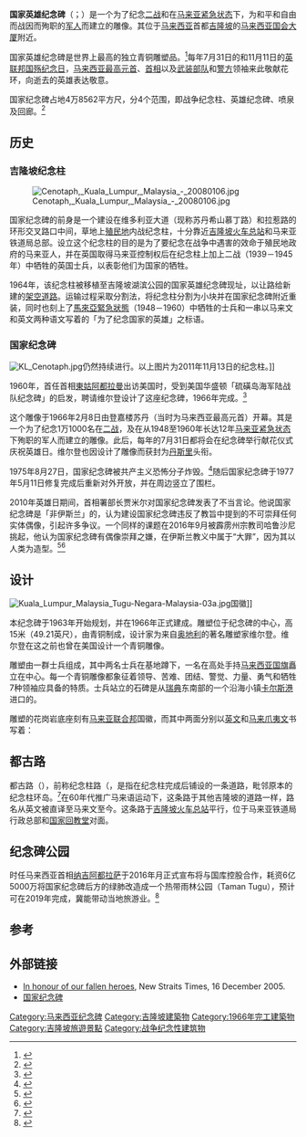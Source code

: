 {{Infobox Military Memorial
| name         = 国家英雄纪念碑<br>National Monument<br>''Tugu Negara''
| country      = {{MYS}}
| image        = [[Image:Tugu_Negara.jpg|300px]]
| commemorates = 为自由而斗争时在[[第二次世界大战|二战]]以及[[马来亚紧急状态|马来亚紧急状态]]为国捐躯的马来亚军队。
| unveiled     = 1966年
| coordinates  = {{coord|3|8|55.9|N|101|41|1.8|E|display=inline, title}}
| location     = {{flag|Malaysia}}[[吉隆坡联邦直辖区|吉隆坡联邦直辖区]]
| designer     = 维尔登（Felix de Weldon）
}}
'''国家英雄纪念碑'''（{{lang-en|'''National Monument'''}}；{{lang-ms|'''Tugu Negara'''}}）是一个为了纪念[[二战|二战]]和在[[马来亚紧急状态|马来亚紧急状态]]下，为和平和自由而战因而殉职的[[马来西亚武装部队|军人]]而建立的雕像。其位于[[马来西亚|马来西亚]]首都[[吉隆坡|吉隆坡]]的[[马来西亚国会大厦|马来西亚国会大厦]]附近。

国家英雄纪念碑是世界上最高的独立青铜雕塑品。<ref>{{cite web |url=http://www.welcome-kl.com/tugu-negara-national-monument/ |title=Tugu Negara |publisher=welcome-kl.com |accessdate=16 July 2012 |deadurl=yes |archiveurl=https://web.archive.org/web/20120722034225/http://www.welcome-kl.com/tugu-negara-national-monument/ |archivedate=2012年7月22日 }}</ref>每年7月31日的{{tsl|en|Heroes' Day|英雄日}}和11月11日的[[國殤紀念日|英联邦国殇纪念日]]，[[马来西亚最高元首|马来西亚最高元首]]、[[马来西亚首相|首相]]以及[[马来西亚武装部队|武装部队]]和[[马来西亚皇家警察|警方]]领袖来此敬献花环，向逝去的英雄表达敬意。

国家纪念碑占地4万8562平方尺，分4个范围，即战争纪念柱、英雄纪念碑、喷泉及回廊。<ref>{{cite web|url=http://www.mytravel.com.my/zh-CN/map/lakegarden-map/national-monument|title=国家纪念碑|first=Isaac|last=Kuit|work=www.mytravel.com.my|accessdate=2017-08-30|archive-date=2017-08-31|archive-url=https://web.archive.org/web/20170831002932/http://www.mytravel.com.my/zh-CN/map/lakegarden-map/national-monument|dead-url=no}}</ref>

== 历史 ==
=== 吉隆坡纪念柱 ===
[[File:Cenotaph,_Kuala_Lumpur,_Malaysia_-_20080106.jpg|thumb]]

国家纪念碑的前身是一个建设在维多利亚大道（现称苏丹希山慕丁路）和拉惹路的环形交叉路口中间，草地上[[英属马来亚|殖民地]]内战纪念柱，十分靠近[[吉隆坡火车总站|吉隆坡火车总站]]和马来亚铁道局总部。设立这个纪念柱的目的是为了要纪念在战争中遇害的效命于殖民地政府的马来亚人，并在英国取得马来亚控制权后在纪念柱上加上二战（1939－1945年）中牺牲的英国士兵，以表彰他们为国家的牺牲。

1964年，该纪念柱被移植至吉隆坡湖滨公园的国家英雄纪念碑现址，以让路给新建的[[架空道路|架空道路]]。运输过程采取分割法，将纪念柱分割为小块并在国家纪念碑附近重装，同时也刻上了[[馬來亞緊急狀態|馬來亞緊急狀態]]（1948－1960）中牺牲的士兵和一串以马来文和英文两种语文写着的「为了纪念国家的英雄」之标语。

=== 国家纪念碑 ===
[[File:KL_Cenotaph.jpg|thumb]]仍然持续进行。以上图片为2011年11月13日的纪念柱。]]

1960年，首任首相[[東姑阿都拉曼|東姑阿都拉曼]]出访美国时，受到美国华盛顿「硫磺岛海军陆战队纪念碑」的启发，聘请维尔登设计了这座纪念碑，1966年完成。<ref>{{cite web|url=http://www.sinchew.com.my/node/1676282|title=回忆独立时期纪念建筑座谈会．赖启健：各有象征性．独立时期地标意义独特|date=2017-08-26|publisher=|accessdate=2017-08-30|archive-date=2017-08-31|archive-url=https://web.archive.org/web/20170831001750/http://www.sinchew.com.my/node/1676282|dead-url=no}}</ref>

这个雕像于1966年2月8日由登嘉楼苏丹（当时为马来西亚最高元首）开幕。其是一个为了纪念1万1000名在[[二战|二战]]，及在从1948至1960年长达12年[[马来亚紧急状态|马来亚紧急状态]]下殉职的军人而建立的雕像。此后，每年的7月31日都将会在纪念碑举行献花仪式庆祝英雄日。维尔登也因设计了雕像而获封为[[马来西亚封衔|丹斯里]]头衔。

1975年8月27日，国家纪念碑被共产主义恐怖分子炸毁。<ref>{{cite web|url=http://www.guangming.com.my/node/114768|title=總警長暗殺案未破‧國家紀念碑遭炸毀|date=2011-03-13|publisher=|accessdate=2017-08-30|archive-date=2017-08-30|archive-url=https://web.archive.org/web/20170830234953/http://www.guangming.com.my/node/114768|dead-url=yes}}</ref>随后国家纪念碑于1977年5月11日修复完成后重新对外开放，并在周边竖立了围栏。

2010年英雄日期间，首相署部长贾米尔对国家纪念碑发表了不当言论。他说国家纪念碑是「非伊斯兰」的，认为建设国家纪念碑违反了教旨中提到的不可崇拜任何实体偶像，引起许多争议。一个同样的课题在2016年9月被霹雳州宗教司哈鲁沙尼挑起，他认为国家纪念碑有偶像崇拜之嫌，在伊斯兰教义中属于“大罪”，因为其以人类为造型。<ref>{{cite web|url=https://www.malaysiakini.com/news/354761|title=Perak mufti says 'idolatrous' Tugu Negara a big sin|date=2016-09-05|publisher=|accessdate=2017-08-30|archive-date=2017-08-30|archive-url=https://web.archive.org/web/20170830235509/https://www.malaysiakini.com/news/354761|dead-url=no}}</ref><ref>{{cite web|url=https://m.malaysiakini.com/news/354804|title=批国家纪念碑乃偶像崇拜<br>霹宗教司指违反伊教大罪|date=2016-09-06|publisher=|accessdate=2017-08-30|archive-date=2017-08-30|archive-url=https://web.archive.org/web/20170830234012/https://m.malaysiakini.com/news/354804|dead-url=no}}</ref>

== 设计 ==
[[File:Kuala_Lumpur_Malaysia_Tugu-Negara-Malaysia-03a.jpg|thumb]]国徽]]

本纪念碑于1963年开始规划，并在1966年正式建成。雕塑位于纪念碑的中心，高15米（49.21英尺），由青铜制成，设计家为来自[[奥地利|奥地利]]的著名雕塑家维尔登。维尔登在这之前也曾在美国设计一个青铜雕像。

雕塑由一群士兵组成，其中两名士兵在基地蹲下，一名在高处手持[[马来西亚国旗|马来西亚国旗]]矗立在中心。每一个青铜雕像都象征着领导、苦难、团结、警觉、力量、勇气和牺牲7种领袖应具备的特质。士兵站立的石碑是从[[瑞典|瑞典]]东南部的一个沿海小镇[[卡尔斯港|卡尔斯港]]进口的。

雕塑的花岗岩底座刻有[[马来亚联合邦|马来亚联合邦]]国徽，而其中两面分别以[[英文|英文]]和[[马来文|马来]][[爪夷文|爪夷文]]书写着：
{{quote|英语原文：<br />Dedicated to the heroic fighters in the cause of peace and freedom, <br />May the blessing of Allah be upon them.}}
{{quote|中译：<br />献给为和平与自由事业而战的英勇战士们，<br />愿上苍保佑他们。}}

== 都古路 ==
都古路（{{lang-ms|Jalan Tugu}}），前称纪念柱路（{{lang-en|Cenotaph Road}}，是指在纪念柱完成后铺设的一条道路，毗邻原本的纪念柱环岛。<ref>{{cite web|url=http://www.penang-traveltips.com/asia/malaysia/kuala-lumpur/jalan-tugu.htm|title=Jalan Tugu, Kuala Lumpur|publisher=|accessdate=2017-08-30|archive-date=2017-08-30|archive-url=https://web.archive.org/web/20170830235905/http://www.penang-traveltips.com/asia/malaysia/kuala-lumpur/jalan-tugu.htm|dead-url=no}}</ref>在60年代推广马来语运动下，这条路于其他吉隆坡的道路一样，路名从英文被直译至马来文至今。这条路于[[吉隆坡火车总站|吉隆坡火车总站]]平行，位于马来亚铁道局行政总部和[[国家回教堂|国家回教堂]]对面。

== 纪念碑公园 ==
时任马来西亚首相[[纳吉阿都拉萨|纳吉阿都拉萨]]于2016年月正式宣布将与国库控股合作，耗资6亿5000万将国家纪念碑后方的绿肺改造成一个热带雨林公园（Taman Tugu），预计可在2019年完成，冀能带动当地旅游业。<ref>{{cite news|url=http://www.sinchew.com.my/node/1661089/%E9%83%A8%E4%BB%BD%E8%AE%BE%E6%96%BD%E6%96%99%E6%98%8E%E5%B9%B4%E6%9D%AA%E4%BA%AE%E7%9B%B8%EF%BC%8E%E5%9B%BD%E5%AE%B6%E7%BA%AA%E5%BF%B5%E7%A2%91%E5%85%AC%E5%9B%AD2019%E5%B9%B4%E5%BB%BA%E5%A5%BD|title=部份设施料明年杪亮相．国家纪念碑公园2019年建好|date=2017-07-10|publisher=[[星洲网|星洲网]]}}</ref>

== 参考 ==
{{reflist|colwidth=30em}}

== 外部链接 ==
{{Commons category|Tugu Negara}}
* [https://web.archive.org/web/20061108014034/http://www.nst.com.my/Weekly/Travel/article/TTales/20051115104243/Article/index_html In honour of our fallen heroes], New Straits Times, 16 December 2005.
* [https://web.archive.org/web/20120722034225/http://www.welcome-kl.com/tugu-negara-national-monument/ 国家纪念碑]

{{Malaysian historical architectures and sites}}

[[Category:马来西亚纪念碑|Category:马来西亚纪念碑]]
[[Category:吉隆坡建築物|Category:吉隆坡建築物]]
[[Category:1966年完工建築物|Category:1966年完工建築物]]
[[Category:吉隆坡旅遊景點|Category:吉隆坡旅遊景點]]
[[Category:战争纪念性建筑物|Category:战争纪念性建筑物]]